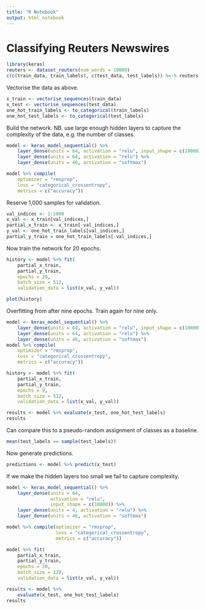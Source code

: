 ```yaml
---
title: "R Notebook"
output: html_notebook
---
```

# Classifying Reuters Newswires

```r
library(keras)
reuters <- dataset_reuters(num_words = 10000)
c(c(train_data, train_labels), c(test_data, test_labels)) %<-% reuters
```

Vectorise the data as above.

```r
x_train <- vectorise_sequences(train_data)
x_test <- vectorise_sequences(test_data)
one_hot_train_labels <- to_categorical(train_labels)
one_hot_test_labels <- to_categorical(test_labels)
```

Build the network. NB. use large enough hidden layers to capture the complexity of the data, e.g. the number of classes.

```r
model <- keras_model_sequential() %>%
    layer_dense(units = 64, activation = "relu", input_shape = c(10000)) %>%
    layer_dense(units = 64, activation = "relu") %>%
    layer_dense(units = 46, activation = "softmax")

model %>% compile(
    optimizer = "rmsprop",
    loss = "categorical_crossentropy",
    metrics = c("accuracy"))
```

Reserve 1,000 samples for validation.

```r
val_indices <- 1:1000
x_val <- x_train[val_indices,]
partial_x_train <- x_train[-val_indices,]
y_val <- one_hot_train_labels[val_indices,]
partial_y_train = one_hot_train_labels[-val_indices,]
```

Now train the network for 20 epochs.

```r
history <- model %>% fit(
    partial_x_train,
    partial_y_train,
    epochs = 20,
    batch_size = 512,
    validation_data = list(x_val, y_val))
```

```r
plot(history)
```

Overfitting from after nine epochs. Train again for nine only.

```r
model <- keras_model_sequential() %>%
    layer_dense(units = 64, activation = "relu", input_shape = c(10000)) %>%
    layer_dense(units = 64, activation = "relu") %>%
    layer_dense(units = 46, activation = "softmax")
model %>% compile(
    optimizer = "rmsprop",
    loss = "categorical_crossentropy",
    metrics = c("accuracy"))

history <- model %>% fit(
    partial_x_train,
    partial_y_train,
    epochs = 9,
    batch_size = 512,
    validation_data = list(x_val, y_val))

results <- model %>% evaluate(x_test, one_hot_test_labels)
results
```

Can compare this to a pseudo-random assignment of classes as a baseline.

```r
mean(test_labels == sample(test_labels))
```

Now generate predictions.

```r
predictions <- model %>% predict(x_test)
```

If we make the hidden layers too small we fail to capture complexity.

```r
model <- keras_model_sequential() %>%
    layer_dense(units = 64,
                activation = "relu",
                input_shape = c(10000)) %>%
    layer_dense(units = 4, activation = "relu") %>%
    layer_dense(units = 46, activation = "softmax")

model %>% compile(optimizer = "rmsprop",
                  loss = "categorical_crossentropy",
                  metrics = c("accuracy"))

model %>% fit(
    partial_x_train,
    partial_y_train,
    epochs = 20,
    batch_size = 128,
    validation_data = list(x_val, y_val))
```

```r
results <- model %>% 
    evaluate(x_test, one_hot_test_labels)
results
```

